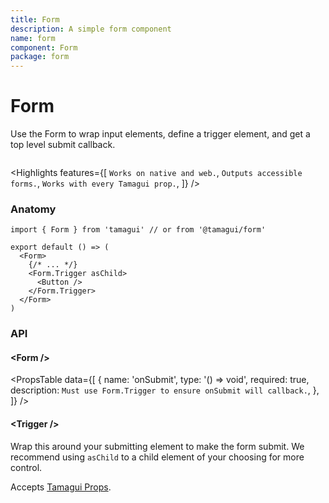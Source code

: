 ```yaml
---
title: Form
description: A simple form component
name: form
component: Form
package: form
---
```


# Form

<Description>
  Use the Form to wrap input elements, define a trigger element, and get a top level
  submit callback.
</Description>

<HeroContainer>
  <FormsDemo />
</HeroContainer>

```tsx hero template=Forms

```

<Highlights
  features={[
    `Works on native and web.`,
    `Outputs accessible forms.`,
    `Works with every Tamagui prop.`,
  ]}
/>

### Anatomy

```tsx
import { Form } from 'tamagui' // or from '@tamagui/form'

export default () => (
  <Form>
    {/* ... */}
    <Form.Trigger asChild>
      <Button />
    </Form.Trigger>
  </Form>
)
```

### API

#### &lt;Form /&gt;

<PropsTable
  data={[
    {
      name: 'onSubmit',
      type: '() => void',
      required: true,
      description: `Must use Form.Trigger to ensure onSubmit will callback.`,
    },
  ]}
/>

#### &lt;Trigger /&gt;

Wrap this around your submitting element to make the form submit. We recommend using `asChild` to a child element of your choosing for more control.

Accepts [Tamagui Props](/docs/intro/props).
